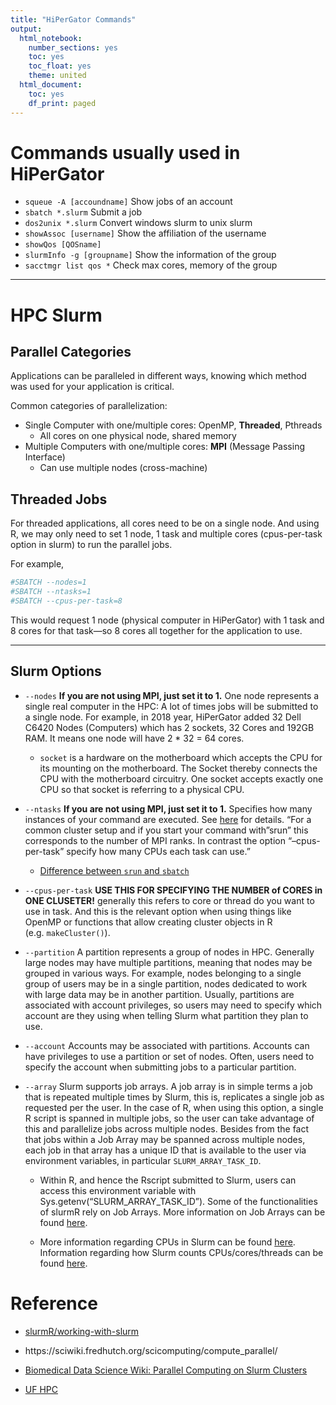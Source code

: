 ```yaml
---
title: "HiPerGator Commands"
output:
  html_notebook:
    number_sections: yes
    toc: yes
    toc_float: yes
    theme: united
  html_document:
    toc: yes
    df_print: paged
---
```


# Commands usually used in HiPerGator

- `squeue -A [accoundname]` Show jobs of an account
- `sbatch *.slurm` Submit a job
- `dos2unix *.slurm` Convert windows slurm to unix slurm
- `showAssoc [username]` Show the affiliation of the username
- `showQos [QOSname]`
- `slurmInfo -g [groupname]` Show the information of the group
- `sacctmgr list qos *` Check max cores, memory of the group

*** 

# HPC Slurm

## Parallel Categories

Applications can be paralleled in different ways, knowing which method was used for your
application is critical.

Common categories of parallelization:

- Single Computer with one/multiple cores: OpenMP, **Threaded**, Pthreads
  - All cores on one physical node, shared memory
  
- Multiple Computers with one/multiple cores: **MPI** (Message Passing Interface)
  - Can use multiple nodes (cross-machine)
  
## Threaded Jobs

For threaded applications, all cores need to be on a single node. And using R, we may only need to set 1 node, 1 task and multiple cores (cpus-per-task option in slurm) to run the parallel jobs.

For example,
```bash
#SBATCH --nodes=1
#SBATCH --ntasks=1
#SBATCH --cpus-per-task=8
```
This would request 1 node (physical computer in HiPerGator) with 1 task and 8 cores for that task—so 8 cores all together for the application to use.
  
***


## Slurm Options

- `--nodes` **If you are not using MPI, just set it to 1.** One node represents a single real computer in the HPC: A lot of times jobs will be submitted to a single node. For example, in 2018 year, HiPerGator added 32 Dell C6420 Nodes (Computers) which has 2 sockets, 32 Cores and 192GB RAM. It means one node will have 2 * 32 = 64 cores. 

  - `socket` is a hardware on the motherboard which accepts the CPU for its mounting on the motherboard. The Socket thereby connects the CPU with the motherboard circuitry. One socket accepts exactly one CPU so that socket is referring to a physical CPU.
  


- `--ntasks` **If you are not using MPI, just set it to 1.** Specifies how many instances of your command are executed. See [here](https://stackoverflow.com/questions/39186698/what-does-the-ntasks-or-n-tasks-does-in-slurm) for details. "For a common cluster setup and if you start your command with "srun" this corresponds to the number of MPI ranks. In contrast the option "--cpus-per-task" specify how many CPUs each task can use."
  - [Difference between `srun` and `sbatch`](https://stackoverflow.com/questions/43767866/slurm-srun-vs-sbatch-and-their-parameters)

- `--cpus-per-task` **USE THIS FOR SPECIFYING THE NUMBER of CORES in ONE CLUSETER!** generally this refers to core or thread do you want to use in task. And this is the relevant option when using things like OpenMP or functions that allow creating cluster objects in R (e.g. `makeCluster()`). 


- `--partition` A partition represents a group of nodes in HPC. Generally large nodes may have multiple partitions, meaning that nodes may be grouped in various ways. For example, nodes belonging to a single group of users may be in a single partition, nodes dedicated to work with large data may be in another partition. Usually, partitions are associated with account privileges, so users may need to specify which account are they using when telling Slurm what partition they plan to use.

- `--account` Accounts may be associated with partitions. Accounts can have privileges to use a partition or set of nodes. Often, users need to specify the account when submitting jobs to a particular partition.

- `--array` Slurm supports job arrays. A job array is in simple terms a job that is repeated multiple times by Slurm, this is, replicates a single job as requested per the user. In the case of R, when using this option, a single R script is spanned in multiple jobs, so the user can take advantage of this and parallelize jobs across multiple nodes. Besides from the fact that jobs within a Job Array may be spanned across multiple nodes, each job in that array has a unique ID that is available to the user via environment variables, in particular `SLURM_ARRAY_TASK_ID`. 

  - Within R, and hence the Rscript submitted to Slurm, users can access this environment variable with Sys.getenv("SLURM_ARRAY_TASK_ID"). Some of the functionalities of slurmR rely on Job Arrays. More information on Job Arrays can be found [here](https://slurm.schedmd.com/job_array.html).

  - More information regarding CPUs in Slurm can be found [here](https://slurm.schedmd.com/cpu_management.html). Information regarding how Slurm counts CPUs/cores/threads can be found [here](https://slurm.schedmd.com/faq.html#cpu_count).



# Reference

- [slurmR/working-with-slurm](https://cran.r-project.org/web/packages/slurmR/vignettes/working-with-slurm.html)
- https://sciwiki.fredhutch.org/scicomputing/compute_parallel/

- [Biomedical Data Science Wiki: Parallel Computing on Slurm Clusters](https://sciwiki.fredhutch.org/scicomputing/compute_parallel/)

- [UF HPC](https://training.it.ufl.edu/media/trainingitufledu/documents/research-computing/Slurm-MPI-jobs.pdf)

